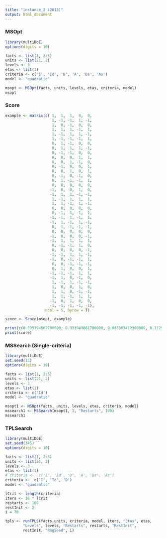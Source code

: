 ```yaml
---
title: "instance_2 (2013)"
output: html_document
---
```


### MSOpt  

```r
library(multiDoE)
options(digits = 10)

facts <- list(1, 2:5)
units <- list(21, 2)
levels <- 3
etas <- list(1)
criteria <- c('I', 'Id', 'D', 'A', 'Ds', 'As')
model <- "quadratic"

msopt <- MSOpt(facts, units, levels, etas, criteria, model)
msopt
```

### Score  

```r

example <- matrix(c( 1,  1,  1,  0,  0,
                     1, -1, -1,  1, -1,
                     1,  0, -1,  0,  0,
                     1,  1,  1, -1,  1,
                     1, -1,  1,  1, -1,
                     1, -1, -1, -1,  1,
                     0,  1, -1,  0,  0,
                     0,  1,  1,  1, -1,
                     0, -1, -1,  0,  0,
                     0,  0,  0,  1,  1,
                     0,  0,  1, -1,  0,
                     0, -1,  0,  0,  1,
                     0,  0,  1,  0,  1,
                     0, -1,  0, -1,  0,
                     0,  1, -1, -1,  1,
                     0,  0,  0,  0,  0,
                    -1,  0,  0,  1,  0,
                    -1,  1,  1, -1, -1,
                     1, -1,  1,  1,  1,
                     1,  1, -1,  1, -1,
                     0,  0,  0,  0,  0,
                     0, -1,  1, -1,  1,
                    -1, -1,  1, -1,  1,
                    -1,  1, -1,  1, -1,
                     0,  1, -1, -1, -1,
                     0,  0,  0,  0,  0,
                    -1,  0,  0,  0, -1,
                    -1,  1,  1,  1,  1,
                     0, -1, -1,  1,  0,
                     0,  0,  0,  0, -1,
                    -1, -1,  1,  1, -1,
                    -1,  0, -1, -1,  1,
                     0,  0, -1, -1, -1,
                     0,  1,  0,  0,  1,
                    -1, -1, -1,  1,  1,
                    -1,  1,  0, -1,  0,
                     1, -1,  1, -1, -1,
                     1,  0,  0,  1,  0,
                     1,  1,  0, -1, -1,
                     1,  1, -1,  1,  1,
                    -1,  0,  1,  0,  0,
                    -1, -1, -1, -1, -1),
                  ncol = 5, byrow = T)

score <- Score(msopt, example)

print(c(0.395194502700000, 0.333949061700000, 0.083963412300000, 0.112928750900000, 0.084644937000000, 0.081678751000000))
print(score)
```


### MSSearch (Single-criteria)
```r
library(multiDoE)
set.seed(13)
options(digits = 10)

facts <- list(1, 2:5)
units <- list(21, 2)
levels <- 3
etas <- list(1)
criteria <- c('Id')
model <- "quadratic"

msopt1 <- MSOpt(facts, units, levels, etas, criteria, model)
mssearch1 <- MSSearch(msopt1, 1, "Restarts", 100)
mssearch1
```

### TPLSearch  

```r
library(multiDoE)
set.seed(345)
options(digits = 10)

facts <- list(1, 2:5)
units <- list(21, 2)
levels <- 3
etas <- list(1)
# criteria <-  c('I', 'Id', 'D', 'A', 'Ds', 'As')
criteria <-  c('I', 'Id', 'D')
model <- "quadratic"

lCrit <- length(criteria)
iters <- 10 * lCrit
restarts <- 100
restInit <- 2
i = 70

tpls <- runTPLS(facts,units, criteria, model, iters, "Etas", etas,
        "Levels", levels, "Restarts", restarts, "RestInit",
        restInit, "RngSeed", i)

```
